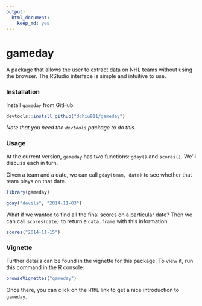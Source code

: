 ```yaml
---
output:
  html_document:
    keep_md: yes
---
```

gameday
=======

A package that allows the user to extract data on NHL teams without using the browser. The RStudio interface is simple and intuitive to use.

### Installation
Install `gameday` from GitHub:

```r
devtools::install_github("dchiu911/gameday")
```
_Note that you need the `devtools` package to do this._

### Usage
At the current version, `gameday` has two functions: `gday()` and `scores()`. We'll discuss each in turn.

Given a team and a date, we can call `gday(team, date)` to see whether that team plays on that date.

```r
library(gameday)

gday("devils", "2014-11-03")
```

What if we wanted to find all the final scores on a particular date? Then we can call `scores(date)` to return a `data.frame` with this information.

```r
scores("2014-11-15")
```

### Vignette
Further details can be found in the vignette for this package. To view it, run this command in the R console:

```r
browseVignettes("gameday")
```

Once there, you can click on the `HTML` link to get a nice introduction to `gameday`.
